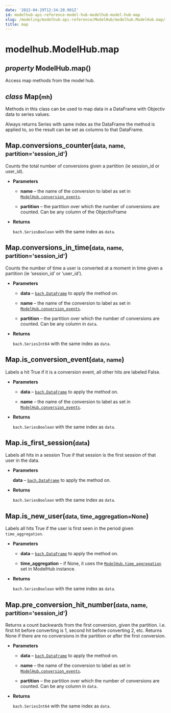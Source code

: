 ```yaml
---
date: '2022-04-29T12:34:20.901Z'
id: modelhub-api-reference-model-hub-modelhub-model-hub-map
slug: /modeling/modelhub-api-reference/ModelHub/modelhub.ModelHub.map/
title: map
---
```


# modelhub.ModelHub.map

<div>
<h2 class="signature-class"><span class="type-annotation"><em>property</em></span> <span class="additional-name">ModelHub.</span><span class="name">map(</span>)</h2>


<div class="content">

Access map methods from the model hub.

<div class="class">
<h2 class="signature-class"><span class="type-annotation"><em>class</em></span> <span class="name">Map(</span><small class="parameter-list"><span class="parameter" id="mh">mh</span></small>)</h2>


<div class="content">

Methods in this class can be used to map data in a DataFrame with Objectiv data to series values.

Always returns Series with same index as the DataFrame the method is applied to, so the result can be set
as columns to that DataFrame.

<div class="method">
<h2 class="signature-class"><span class="additional-name">Map.</span><span class="name">conversions_counter(</span><small class="parameter-list"><span class="parameter" id="data">data</span>, <span class="parameter" id="name">name</span>, <span class="parameter" id="partition">partition='session_id'</span></small>)</h2>


<div class="content">

Counts the total number of conversions given a partition (ie session_id
or user_id).


* **Parameters**

    
    * **name** – the name of the conversion to label as set in
    [`ModelHub.conversion_events`](/docs/modeling/modelhub-api-reference/ModelHub/modelhub.ModelHub.conversion-events/#modelhub.ModelHub.conversion-events).


    * **partition** – the partition over which the number of conversions are counted. Can be any column
    of the ObjectivFrame



* **Returns**

    `bach.SeriesBoolean` with the same index as `data`.



</div>

</div>
<div class="method">
<h2 class="signature-class"><span class="additional-name">Map.</span><span class="name">conversions_in_time(</span><small class="parameter-list"><span class="parameter" id="data">data</span>, <span class="parameter" id="name">name</span>, <span class="parameter" id="partition">partition='session_id'</span></small>)</h2>


<div class="content">

Counts the number of time a user is converted at a moment in time given a partition (ie ‘session_id’
or ‘user_id’).


* **Parameters**

    
    * **data** – [`bach.DataFrame`](/docs/modeling/bach/api-reference/DataFrame/bach.DataFrame/#bach.DataFrame) to apply the method on.


    * **name** – the name of the conversion to label as set in
    [`ModelHub.conversion_events`](/docs/modeling/modelhub-api-reference/ModelHub/modelhub.ModelHub.conversion-events/#modelhub.ModelHub.conversion-events).


    * **partition** – the partition over which the number of conversions are counted. Can be any column
    in `data`.



* **Returns**

    `bach.SeriesInt64` with the same index as `data`.



</div>

</div>
<div class="method">
<h2 class="signature-class"><span class="additional-name">Map.</span><span class="name">is_conversion_event(</span><small class="parameter-list"><span class="parameter" id="data">data</span>, <span class="parameter" id="name">name</span></small>)</h2>


<div class="content">

Labels a hit True if it is a conversion event, all other hits are labeled False.


* **Parameters**

    
    * **data** – [`bach.DataFrame`](/docs/modeling/bach/api-reference/DataFrame/bach.DataFrame/#bach.DataFrame) to apply the method on.


    * **name** – the name of the conversion to label as set in
    [`ModelHub.conversion_events`](/docs/modeling/modelhub-api-reference/ModelHub/modelhub.ModelHub.conversion-events/#modelhub.ModelHub.conversion-events).



* **Returns**

    `bach.SeriesBoolean` with the same index as `data`.



</div>

</div>
<div class="method">
<h2 class="signature-class"><span class="additional-name">Map.</span><span class="name">is_first_session(</span><small class="parameter-list"><span class="parameter" id="data">data</span></small>)</h2>


<div class="content">

Labels all hits in a session True if that session is the first session of that user in the data.


* **Parameters**

    **data** – [`bach.DataFrame`](/docs/modeling/bach/api-reference/DataFrame/bach.DataFrame/#bach.DataFrame) to apply the method on.



* **Returns**

    `bach.SeriesBoolean` with the same index as `data`.



</div>

</div>
<div class="method">
<h2 class="signature-class"><span class="additional-name">Map.</span><span class="name">is_new_user(</span><small class="parameter-list"><span class="parameter" id="data">data</span>, <span class="parameter" id="time_aggregation">time_aggregation=None</span></small>)</h2>


<div class="content">

Labels all hits True if the user is first seen in the period given `time_aggregation`.


* **Parameters**

    
    * **data** – [`bach.DataFrame`](/docs/modeling/bach/api-reference/DataFrame/bach.DataFrame/#bach.DataFrame) to apply the method on.


    * **time_aggregation** – if None, it uses the [`ModelHub.time_aggregation`](/docs/modeling/modelhub-api-reference/ModelHub/modelhub.ModelHub.time-aggregation/#modelhub.ModelHub.time-aggregation) set in ModelHub
    instance.



* **Returns**

    `bach.SeriesBoolean` with the same index as `data`.



</div>

</div>
<div class="method">
<h2 class="signature-class"><span class="additional-name">Map.</span><span class="name">pre_conversion_hit_number(</span><small class="parameter-list"><span class="parameter" id="data">data</span>, <span class="parameter" id="name">name</span>, <span class="parameter" id="partition">partition='session_id'</span></small>)</h2>


<div class="content">

Returns a count backwards from the first conversion, given the partition. I.e. first hit before
converting is 1, second hit before converting 2, etc. Returns None if there are no conversions
in the partition or after the first conversion.


* **Parameters**

    
    * **data** – [`bach.DataFrame`](/docs/modeling/bach/api-reference/DataFrame/bach.DataFrame/#bach.DataFrame) to apply the method on.


    * **name** – the name of the conversion to label as set in
    [`ModelHub.conversion_events`](/docs/modeling/modelhub-api-reference/ModelHub/modelhub.ModelHub.conversion-events/#modelhub.ModelHub.conversion-events).


    * **partition** – the partition over which the number of conversions are counted. Can be any column
    in `data`.



* **Returns**

    `bach.SeriesInt64` with the same index as `data`.



</div>

</div>

</div>

</div>

</div>

</div>
